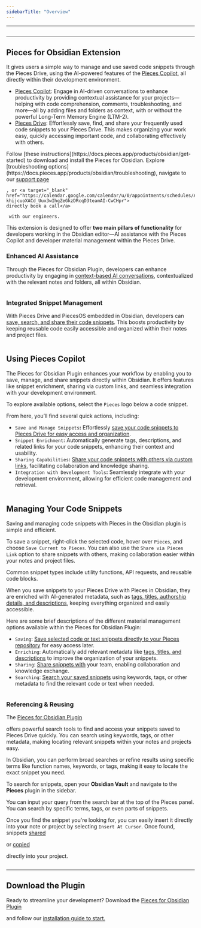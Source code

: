 ```yaml
---
sidebarTitle: "Overview"
---
```


---

<img
  className="mx-auto"
/>

---

## Pieces for Obsidian Extension

It gives users a simple way to manage and use saved code snippets through the Pieces Drive, using the AI-powered features of the [Pieces Copilot](https://docs.pieces.app/products/obsidian/copilot), all directly within their development environment.

- [Pieces Copilot](https://docs.pieces.app/products/obsidian/copilot): Engage in AI-driven conversations to enhance productivity by providing contextual assistance for your projects—helping with code comprehension, comments, troubleshooting, and more—all by adding files and folders as context, with or without the powerful Long-Term Memory Engine (LTM-2).
- [Pieces Drive](https://docs.pieces.app/products/obsidian/drive): Effortlessly save, find, and share your frequently used code snippets to your Pieces Drive. This makes organizing your work easy, quickly accessing important code, and collaborating effectively with others.

<CardGroup cols={2}>
  <Card title="Getting Started">
    Follow [these instructions](https://docs.pieces.app/products/obsidian/get-started) to download and install the Pieces for Obsidian.
  </Card>
  <Card title="Support & Troubleshooting">
    Explore [troubleshooting options](https://docs.pieces.app/products/obsidian/troubleshooting), navigate to our <a target="_blank" href="https://docs.pieces.app/products/support">
    support page</a>

    , or <a target="_blank" href="https://calendar.google.com/calendar/u/0/appointments/schedules/AcZssZ22WJ2Htd2wRMJhueCNYc0xbFBFCAN-khijcuoXACd_Uux3wIhgZeGkzDRcqD3teamAI-CwCHpr">
    directly book a call</a>

     with our engineers.
  </Card>
</CardGroup>

<guides-overview-card />

This extension is designed to offer **two main pillars of functionality** for developers working in the Obsidian editor—AI assistance with the Pieces Copilot and developer material management within the Pieces Drive.

### Enhanced AI Assistance

Through the Pieces for Obsidian Plugin, developers can enhance productivity by engaging in [context-based AI conversations](https://docs.pieces.app/products/obsidian/copilot/chat), contextualized with the relevant notes and folders, all within Obsidian.

<img
  className="mx-auto"
/>

### Integrated Snippet Management

With Pieces Drive and PiecesOS embedded in Obsidian, developers can [save, search, and share their code snippets](https://docs.pieces.app/products/obsidian/drive). This boosts productivity by keeping reusable code easily accessible and organized within their notes and project files.

<img
  className="mx-auto"
/>

## Using Pieces Copilot

The Pieces for Obsidian Plugin enhances your workflow by enabling you to save, manage, and share snippets directly within Obsidian. It offers features like snippet enrichment, sharing via custom links, and seamless integration with your development environment.

To explore available options, select the `Pieces` logo below a code snippet.

From here, you’ll find several quick actions, including:

- `Save and Manage Snippets`**:** Effortlessly [save your code snippets to Pieces Drive for easy access and organization](https://docs.pieces.app/products/obsidian/drive/save-snippets#whats-stored-when-you-save-a-snippet).
- `Snippet Enrichment`**:** Automatically generate tags, descriptions, and related links for your code snippets, enhancing their context and usability.
- `Sharing Capabilities`**:** [Share your code snippets with others via custom links](https://docs.pieces.app/products/obsidian/drive/sharing), facilitating collaboration and knowledge sharing.
- `Integration with Development Tools`**:** Seamlessly integrate with your development environment, allowing for efficient code management and retrieval.

<img
  className="mx-auto"
/>

## Managing Your Code Snippets

Saving and managing code snippets with Pieces in the Obsidian plugin is simple and efficient.

To save a snippet, right-click the selected code, hover over `Pieces`, and choose `Save Current to Pieces`. You can also use the `Share via Pieces Link` option to share snippets with others, making collaboration easier within your notes and project files.

<tip>
  Common snippet types include utility functions, API requests, and reusable code blocks.
</tip>

When you save snippets to your Pieces Drive with Pieces in Obsidian, they are enriched with AI-generated metadata, such as [tags, titles, authorship details, and descriptions](https://docs.pieces.app/products/obsidian/drive/save-snippets#whats-stored-when-you-save-a-snippet), keeping everything organized and easily accessible.

Here are some brief descriptions of the different material management options available within the Pieces for Obsidian Plugin:

- `Saving`: [Save selected code or text snippets directly to your Pieces repository](https://docs.pieces.app/products/obsidian/drive/save-snippets#whats-stored-when-you-save-a-snippet) for easy access later.
- `Enriching`: Automatically add relevant metadata like [tags, titles, and descriptions](https://docs.pieces.app/products/obsidian/drive/save-snippets#whats-stored-when-you-save-a-snippet) to improve the organization of your snippets.
- `Sharing`: [Share snippets with](https://docs.pieces.app/products/obsidian/drive/sharing) your team, enabling collaboration and knowledge exchange.
- `Searching`: [Search your saved snippets](https://docs.pieces.app/products/obsidian/drive/search-reuse#via-search-feature) using keywords, tags, or other metadata to find the relevant code or text when needed.

<img
  className="mx-auto"
/>

### Referencing & Reusing

The <a target="_blank" href="https://obsidian.md/plugins?id=pieces-for-developers">
Pieces for Obsidian Plugin</a>

 offers powerful search tools to find and access your snippets saved to Pieces Drive quickly. You can search using keywords, tags, or other metadata, making locating relevant snippets within your notes and projects easy.

In Obsidian, you can perform broad searches or refine results using specific terms like function names, keywords, or tags, making it easy to locate the exact snippet you need.

To search for snippets, open your **Obsidian Vault** and navigate to the **Pieces** plugin in the sidebar.

You can input your query from the search bar at the top of the Pieces panel. You can search by specific terms, tags, or even parts of snippets.

Once you find the snippet you're looking for, you can easily insert it directly into your note or project by selecting `Insert At Cursor`. Once found, snippets <a target="_blank" href="https://docs.pieces.app/products/obsidian/drive/sharing">
shared</a>

 or <a target="_blank" href="https://docs.pieces.app/products/obsidian/drive/search-reuse#viewing-and-reusing-saved-snippets">
copied</a>

 directly into your project.

<img
  className="mx-auto"
/>

---

## Download the Plugin

Ready to streamline your development? Download the <a target="_blank" href="https://obsidian.md/plugins?search=pieces-for-developers">
Pieces for Obsidian Plugin</a>

 and follow our [installation guide to start.](https://docs.pieces.app/products/obsidian/get-started)
